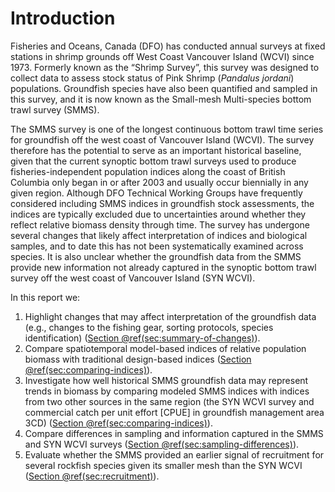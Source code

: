 # Introduction

Fisheries and Oceans, Canada (DFO) has conducted annual surveys at fixed stations in shrimp grounds off West Coast Vancouver Island (WCVI) since 1973.
Formerly known as the "Shrimp Survey", this survey was designed to collect data to assess stock status of Pink Shrimp (*Pandalus jordani*) populations.
Groundfish species have also been quantified and sampled in this survey, and it is now known as the Small-mesh Multi-species bottom trawl survey (SMMS).

The SMMS survey is one of the longest continuous bottom trawl time series for groundfish off the west coast of Vancouver Island (WCVI).
The survey therefore has the potential to serve as an important historical baseline, given that the current synoptic bottom trawl surveys used to produce fisheries-independent population indices along the coast of British Columbia only began in or after 2003 and usually occur biennially in any given region.
Although DFO Technical Working Groups have frequently considered including SMMS indices in groundfish stock assessments, the indices are typically excluded due to uncertainties around whether they reflect relative biomass density through time.
The survey has undergone several changes that likely affect interpretation of indices and biological samples, and to date this has not been systematically examined across species.
It is also unclear whether the groundfish data from the SMMS provide new information not already captured in the synoptic bottom trawl survey off the west coast of Vancouver Island (SYN WCVI).

In this report we:

1. Highlight changes that may affect interpretation of the groundfish data (e.g., changes to the fishing gear, sorting protocols, species identification) ([Section \@ref(sec:summary-of-changes)](#sec:summary-of-changes)).
2. Compare spatiotemporal model-based indices of relative population biomass with traditional design-based indices ([Section \@ref(sec:comparing-indices)](#sec:comparing-indices)).
3. Investigate how well historical SMMS groundfish data may represent trends in biomass by comparing modeled SMMS indices with indices from two other sources in the same region (the SYN WCVI survey and commercial catch per unit effort [CPUE] in groundfish management area 3CD) ([Section \@ref(sec:comparing-indices)](#sec:comparing-indices)).
4. Compare differences in sampling and information captured in the SMMS and SYN WCVI surveys ([Section \@ref(sec:sampling-differences)](#sec:sampling-differences)).
5. Evaluate whether the SMMS provided an earlier signal of recruitment for several rockfish species given its smaller mesh than the SYN WCVI ([Section \@ref(sec:recruitment)](#sec:recruitment)).

\clearpage

